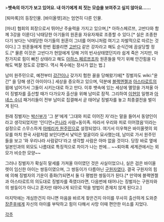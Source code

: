 >'''뱃속의 아기가 보고 있어요. 내 아기에게 죄 짓는 모습을 보여주고 싶지 않아요......'''
 
[퇴마록]의 등장인물. [바이올렛]과는 엄연히 다른 인물. 

[마녀] 협회의 회장으로서 뛰어난 주술력을 가지고 있으며,[* 아하스페르쯔, 고반다와 함께 3강을 이룬다] 낙태당한 아기들의 원혼을 자유자재로 조종할 수 있다.[* 실은 조종한다기 보다는 낙태당한 아기들의 원혼이 그녀를 어머니처럼 여기고 자발적으로 따르는 것이다.] 그 원혼들에게 한번 휩쓸리면 [[고반다]] 같은 강자라고 해도 순식간에 끔살당할 정도.[* 물론 이것은 고반다가 현암에게 당해 거의 빈사상태였던지라 쉽게 죽은 거지만, 마찬가지로 힘이 빠진 상태라고 해도 [[아하스 페르쯔]]조차 원혼들을 막기 위해 안간힘을 다해도 벅찰 정도로 강했다. 역시 쪽수에는 장사가 없는 법.]

남미 원주민으로, 예전부터 [[강간]]이나 갖가지 험한 꼴을 당해왔기에[* 징벌자도 wiki:"윤간" 을 당해 생긴 아이이다.] 세상을 증오하고 있으며, 덕분에 [[블랙엔젤]]과 [[아스타로트]]의 꾐에 넘어가서 그들이 시키는대로 하고 만다. 이후 뱃속에 있는 세상에 멸망을 가져올 아이 징벌자를 출산할 때가 다가오자 출산을 위해 남미로 잠적. 그리하여 [[이현암]] 일행과 [[아녜스 수녀]] 패거리들이 전부 남미로 집결해서 곧 태어날 징벌자를 놓고 최종결전을 벌이게 된다.

원래 징벌자는 [[박신부]]가 '그 분'에게 '그대와 피로 이어진 자'라는 말을 들어서 동양인이라고 생각되었지만 '인디언=[[은]]나라 사람=동이족. 따라서 우리와 피로 이어졌음'이라는 설정으로 스무스하게 [[아메리카 원주민]]으로 설정되었다. 여기서 이우혁은 바이올렛의 외모를 마치 한국 사람처럼 보인다면서 낯익은 얼굴이라 묘사했는데, 남미로 가서 원주민들을 보고 '와 우리나라 사람같다'라고 생각할 사람은 아마 없을 것이다. 당장 바로 옆에 일본인과의 외모도 나름대로 특징적으로 차이가 나는 판에… ~~퇴마록 세계관에서는 외모가 비슷한 모양~~

그러나 징벌자가 확실히 말세를 가져올 아이였던 것은 사실이었으나, 실은 검은 바이올렛이 임신한 아이는 쌍둥이였으며, 그 쌍둥이가 다름아닌 [[구원자]]였다. 결국 구원자의 힘에 의해 징벌자의 기운이 중화(?)되면서 둘 다 평범한 쌍둥이가 된다.[* 만약에 블랙엔젤과 아스타로트의 의도대로 징벌자를 죽였더라면, 다음번에 태어나는 징벌자는 구원자와의 쌍둥이가 아니고 혼자만 태어나게 되므로 막을 방법이 존재치 않게 된다고.]

마지막에는 개심한건지 아니면 마음을 바르게 찾은건지 아이를 무사히 출산하게 도와준 [[장준후]]에게 자신의 아이를 부탁하고 힘이 다해서 사망 이때 편안한 미소를 지었다.

[[각주]]
